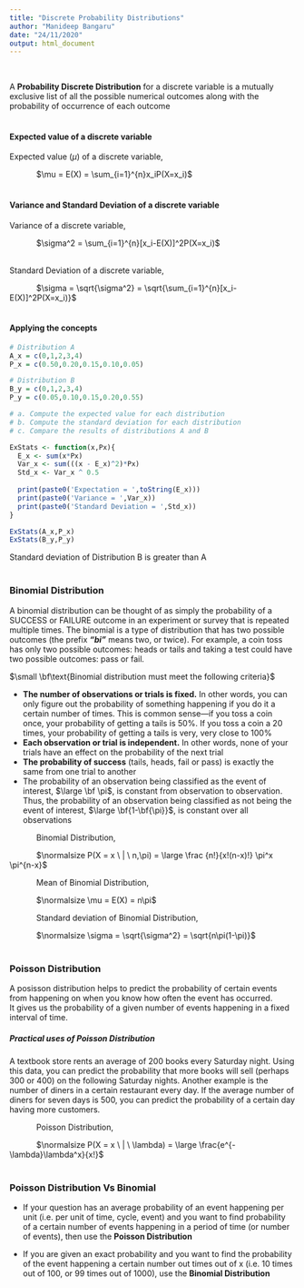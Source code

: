 ```yaml
---
title: "Discrete Probability Distributions"
author: "Manideep Bangaru"
date: "24/11/2020"
output: html_document
---
```

\

A **Probability Discrete Distribution** for a discrete variable is a mutually exclusive list of all the possible numerical outcomes along with the probability of occurrence of each outcome
\
\

#### Expected value of a discrete variable
Expected value ($\mu$) of a discrete variable,
\

\ \ \ \ \ \ \ \ \ \ \ \ $\mu = E(X) = \sum_{i=1}^{n}x_iP(X=x_i)$
\
\

#### Variance and Standard Deviation of a discrete variable
Variance of a discrete variable,
\

\ \ \ \ \ \ \ \ \ \ \ \ $\sigma^2 = \sum_{i=1}^{n}[x_i-E(X)]^2P(X=x_i)$
\
\

Standard Deviation of a discrete variable,
\

\ \ \ \ \ \ \ \ \ \ \ \ $\sigma = \sqrt{\sigma^2} = \sqrt{\sum_{i=1}^{n}[x_i-E(X)]^2P(X=x_i)}$
\
\

#### Applying the concepts
```r
# Distribution A
A_x = c(0,1,2,3,4)
P_x = c(0.50,0.20,0.15,0.10,0.05)

# Distribution B
B_y = c(0,1,2,3,4)
P_y = c(0.05,0.10,0.15,0.20,0.55)

# a. Compute the expected value for each distribution
# b. Compute the standard deviation for each distribution
# c. Compare the results of distributions A and B

ExStats <- function(x,Px){
  E_x <- sum(x*Px)
  Var_x <- sum(((x - E_x)^2)*Px)
  Std_x <- Var_x ^ 0.5
  
  print(paste0('Expectation = ',toString(E_x)))
  print(paste0('Variance = ',Var_x))
  print(paste0('Standard Deviation = ',Std_x))
}

ExStats(A_x,P_x)
ExStats(B_y,P_y)
```
Standard deviation of Distribution B is greater than A
\
\

### Binomial Distribution
A binomial distribution can be thought of as simply the probability of a SUCCESS or FAILURE outcome in an experiment or survey that is repeated multiple times. The binomial is a type of distribution that has two possible outcomes (the prefix **_“bi”_** means two, or twice). For example, a coin toss has only two possible outcomes: heads or tails and taking a test could have two possible outcomes: pass or fail.
\

$\small \bf\text{Binomial distribution must meet the following criteria}$\

* **The number of observations or trials is fixed.** In other words, you can only figure out the probability of something happening if you do it a certain number of times. This is common sense—if you toss a coin once, your probability of getting a tails is 50%. If you toss a coin a 20 times, your probability of getting a tails is very, very close to 100%
* **Each observation or trial is independent.** In other words, none of your trials have an effect on the probability of the next trial
* **The probability of success** (tails, heads, fail or pass) is exactly the same from one trial to another
* The probability of an observation being classified as the event of interest, $\large \bf \pi$, is constant from observation to observation. Thus, the probability of an observation being classified as not being the event of interest, $\large \bf{1-\bf{\pi}}$, is constant over all observations\

\ \ \ \ \ \ \ \ \ \ \ \ Binomial Distribution,\

\ \ \ \ \ \ \ \ \ \ \ \ $\normalsize P(X = x \ | \ n,\pi) = \large \frac {n!}{x!(n-x)!} \pi^x \pi^{n-x}$
\

\ \ \ \ \ \ \ \ \ \ \ \ Mean of Binomial Distribution,\

\ \ \ \ \ \ \ \ \ \ \ \ $\normalsize \mu = E(X) = n\pi$

\ \ \ \ \ \ \ \ \ \ \ \ Standard deviation of Binomial Distribution,\

\ \ \ \ \ \ \ \ \ \ \ \ $\normalsize \sigma = \sqrt{\sigma^2} = \sqrt{n\pi(1-\pi)}$
\
\

### Poisson Distribution
A posisson distribution helps to predict the probability of certain events from happening on when you know how often the event has occurred.\
It gives us the probability of a given number of events happening in a fixed interval of time.
\

##### Practical uses of Poisson Distribution
A textbook store rents an average of 200 books every Saturday night. Using this data, you can predict the probability that more books will sell (perhaps 300 or 400) on the following Saturday nights. Another example is the number of diners in a certain restaurant every day. If the average number of diners for seven days is 500, you can predict the probability of a certain day having more customers.\

\ \ \ \ \ \ \ \ \ \ \ \ Poisson Distribution,\

\ \ \ \ \ \ \ \ \ \ \ \ $\normalsize P(X = x \ | \ \lambda) = \large \frac{e^{-\lambda}\lambda^x}{x!}$\
\

### Poisson Distribution Vs Binomial
* If your question has an average probability of an event happening per unit (i.e. per unit of time, cycle, event) and you want to find probability of a certain number of events happening in a period of time (or number of events), then use the **Poisson Distribution**

* If you are given an exact probability and you want to find the probability of the event happening a certain number out times out of x (i.e. 10 times out of 100, or 99 times out of 1000), use the **Binomial Distribution**

